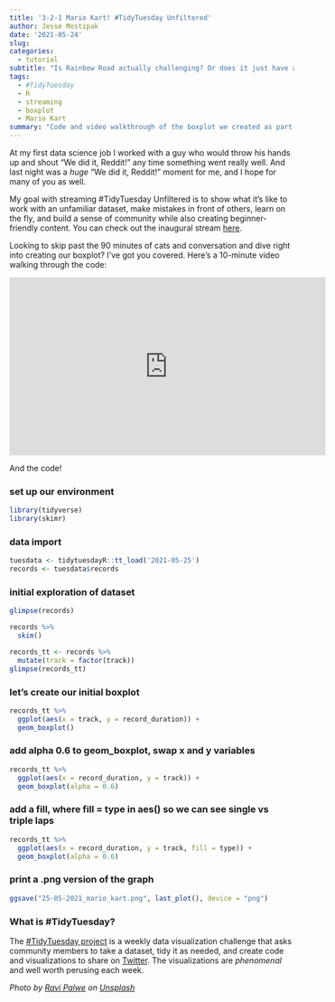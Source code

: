 ```yaml
---
title: '3-2-1 Mario Kart! #TidyTuesday Unfiltered'
author: Jesse Mostipak
date: '2021-05-24'
slug: 
categories:
  - tutorial
subtitle: "Is Rainbow Road actually challenging? Or does it just have a reputation of being challenging?"
tags:
  - #TidyTuesday
  - R
  - streaming
  - boxplot
  - Mario Kart
summary: "Code and video walkthrough of the boxplot we created as part of the #TidyTuesday Unfiltered stream."
---
```


At my first data science job I worked with a guy who would throw his hands up and shout "We did it, Reddit!" any time something went really well. 
And last night was a _huge_ "We did it, Reddit!" moment for me, and I hope for many of you as well.   

My goal with streaming #TidyTuesday Unfiltered is to show what it's like to work with an unfamiliar dataset, make mistakes in front of others, learn on the fly, and build a sense of community while also creating beginner-friendly content. You can check out the inaugural stream [here](https://www.twitch.tv/videos/1034279289).

Looking to skip past the 90 minutes of cats and conversation and dive right into creating our boxplot? 
I've got you covered. 
Here's a 10-minute video walking through the code: 

<iframe width="560" height="315" src="https://www.youtube.com/embed/g8vTeHERNp4" title="YouTube video player" frameborder="0" allow="accelerometer; autoplay; clipboard-write; encrypted-media; gyroscope; picture-in-picture" allowfullscreen></iframe>

And the code!

### set up our environment
```r
library(tidyverse)
library(skimr)
```

### data import
```r
tuesdata <- tidytuesdayR::tt_load('2021-05-25')
records <- tuesdata$records
```

### initial exploration of dataset
```r
glimpse(records)

records %>% 
  skim()

records_tt <- records %>% 
  mutate(track = factor(track))
glimpse(records_tt)
```

### let's create our initial boxplot
```r
records_tt %>% 
  ggplot(aes(x = track, y = record_duration)) +
  geom_boxplot()
```

### add alpha 0.6 to geom_boxplot, swap x and y variables
```r
records_tt %>% 
  ggplot(aes(x = record_duration, y = track)) +
  geom_boxplot(alpha = 0.6)
```

### add a fill, where fill = type in aes() so we can see single vs triple laps
```r
records_tt %>% 
  ggplot(aes(x = record_duration, y = track, fill = type)) +
  geom_boxplot(alpha = 0.6)
```

### print a .png version of the graph
```r
ggsave("25-05-2021_mario_kart.png", last_plot(), device = "png")
```

### What is #TidyTuesday?

The [#TidyTuesday project](https://github.com/rfordatascience/tidytuesday) is a weekly data visualization challenge that asks community members to take a dataset, tidy it as needed, and create code and visualizations to share on [Twitter](https://twitter.com/search?q=%23tidyTuesday&src=typed_query). The visualizations are _phenomenal_ and well worth perusing each week.  

_Photo by <a href="https://unsplash.com/@ravipalwe?utm_source=unsplash&utm_medium=referral&utm_content=creditCopyText">Ravi Palwe</a> on <a href="https://unsplash.com/s/photos/mario-kart?utm_source=unsplash&utm_medium=referral&utm_content=creditCopyText">Unsplash</a>_
